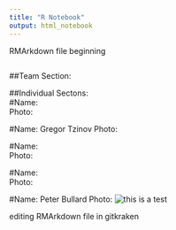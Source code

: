 ---
title: "R Notebook"
output: html_notebook
---

RMArkdown file beginning

```{r}

```
##Team Section:  

##Individual Sectons:  
#Name:   
Photo:  


#Name:   Gregor Tzinov
Photo:  


#Name:   
Photo:  


#Name:  
Photo:  


#Name: Peter Bullard 
Photo: ![this is a test ](Images/testPhoto.png)


editing RMArkdown file in gitkraken


